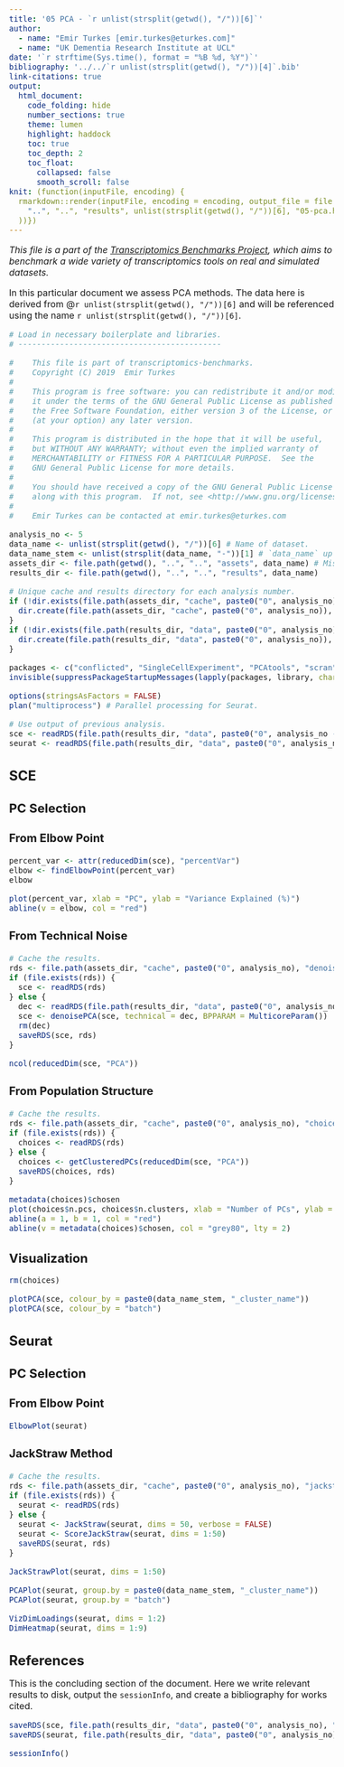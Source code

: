 ```yaml
---
title: '05 PCA - `r unlist(strsplit(getwd(), "/"))[6]`'
author:
  - name: "Emir Turkes [emir.turkes@eturkes.com]"
  - name: "UK Dementia Research Institute at UCL"
date: '`r strftime(Sys.time(), format = "%B %d, %Y")`'
bibliography: '../../`r unlist(strsplit(getwd(), "/"))[4]`.bib'
link-citations: true
output:
  html_document:
    code_folding: hide
    number_sections: true
    theme: lumen
    highlight: haddock
    toc: true
    toc_depth: 2
    toc_float:
      collapsed: false
      smooth_scroll: false
knit: (function(inputFile, encoding) {
  rmarkdown::render(inputFile, encoding = encoding, output_file = file.path(
    "..", "..", "results", unlist(strsplit(getwd(), "/"))[6], "05-pca.html"
  ))})
---
```


<style type="text/css">
body {font-size: 16px;}
h1.title {font-size: 35px;}
h1 {font-size: 24px;}
h2 {font-size: 22px;}
h3 {font-size: 20px;}
.toc-content {padding-left: 0px; padding-right: 0px;}
div.tocify {width: 100%;}
.tocify-subheader .tocify-item {font-size: 0.95em; padding-left: 25px; text-indent: 0;}
div.main-container {max-width: none; width: 100%;}
</style>

*This file is a part of the [Transcriptomics Benchmarks Project](https://github.com/eturkes/transcriptomics-benchmarks), which aims to benchmark a wide variety of transcriptomics tools on real and simulated datasets.*

In this particular document we assess PCA methods.
The data here is derived from @`r unlist(strsplit(getwd(), "/"))[6]` and will be referenced using the name ``r unlist(strsplit(getwd(), "/"))[6]``.

```r
# Load in necessary boilerplate and libraries.
# --------------------------------------------

#    This file is part of transcriptomics-benchmarks.
#    Copyright (C) 2019  Emir Turkes
#
#    This program is free software: you can redistribute it and/or modify
#    it under the terms of the GNU General Public License as published by
#    the Free Software Foundation, either version 3 of the License, or
#    (at your option) any later version.
#
#    This program is distributed in the hope that it will be useful,
#    but WITHOUT ANY WARRANTY; without even the implied warranty of
#    MERCHANTABILITY or FITNESS FOR A PARTICULAR PURPOSE.  See the
#    GNU General Public License for more details.
#
#    You should have received a copy of the GNU General Public License
#    along with this program.  If not, see <http://www.gnu.org/licenses/>.
#
#    Emir Turkes can be contacted at emir.turkes@eturkes.com

analysis_no <- 5
data_name <- unlist(strsplit(getwd(), "/"))[6] # Name of dataset.
data_name_stem <- unlist(strsplit(data_name, "-"))[1] # `data_name` up to the first hyphen.
assets_dir <- file.path(getwd(), "..", "..", "assets", data_name) # Misc binaries and temp files.
results_dir <- file.path(getwd(), "..", "..", "results", data_name)

# Unique cache and results directory for each analysis number.
if (!dir.exists(file.path(assets_dir, "cache", paste0("0", analysis_no)))) {
  dir.create(file.path(assets_dir, "cache", paste0("0", analysis_no)), recursive = TRUE)
}
if (!dir.exists(file.path(results_dir, "data", paste0("0", analysis_no)))) {
  dir.create(file.path(results_dir, "data", paste0("0", analysis_no)), recursive = TRUE)
}

packages <- c("conflicted", "SingleCellExperiment", "PCAtools", "scran", "Seurat", "future")
invisible(suppressPackageStartupMessages(lapply(packages, library, character.only = TRUE)))

options(stringsAsFactors = FALSE)
plan("multiprocess") # Parallel processing for Seurat.

# Use output of previous analysis.
sce <- readRDS(file.path(results_dir, "data", paste0("0", analysis_no - 1), "sce.rds"))
seurat <- readRDS(file.path(results_dir, "data", paste0("0", analysis_no - 1), "seurat.rds"))
```

# SCE

## PC Selection

### From Elbow Point

```r
percent_var <- attr(reducedDim(sce), "percentVar")
elbow <- findElbowPoint(percent_var)
elbow

plot(percent_var, xlab = "PC", ylab = "Variance Explained (%)")
abline(v = elbow, col = "red")
```

### From Technical Noise

```r
# Cache the results.
rds <- file.path(assets_dir, "cache", paste0("0", analysis_no), "denoise_pca.rds")
if (file.exists(rds)) {
  sce <- readRDS(rds)
} else {
  dec <- readRDS(file.path(results_dir, "data", paste0("0", analysis_no - 1), "dec.rds"))
  sce <- denoisePCA(sce, technical = dec, BPPARAM = MulticoreParam())
  rm(dec)
  saveRDS(sce, rds)
}

ncol(reducedDim(sce, "PCA"))
```

### From Population Structure

```r
# Cache the results.
rds <- file.path(assets_dir, "cache", paste0("0", analysis_no), "choices.rds")
if (file.exists(rds)) {
  choices <- readRDS(rds)
} else {
  choices <- getClusteredPCs(reducedDim(sce, "PCA"))
  saveRDS(choices, rds)
}

metadata(choices)$chosen
plot(choices$n.pcs, choices$n.clusters, xlab = "Number of PCs", ylab = "Number of clusters")
abline(a = 1, b = 1, col = "red")
abline(v = metadata(choices)$chosen, col = "grey80", lty = 2)
```

## Visualization

```r
rm(choices)

plotPCA(sce, colour_by = paste0(data_name_stem, "_cluster_name"))
plotPCA(sce, colour_by = "batch")
```

# Seurat

## PC Selection

### From Elbow Point

```r
ElbowPlot(seurat)
```

### JackStraw Method

```r
# Cache the results.
rds <- file.path(assets_dir, "cache", paste0("0", analysis_no), "jackstraw.rds")
if (file.exists(rds)) {
  seurat <- readRDS(rds)
} else {
  seurat <- JackStraw(seurat, dims = 50, verbose = FALSE)
  seurat <- ScoreJackStraw(seurat, dims = 1:50)
  saveRDS(seurat, rds)
}

JackStrawPlot(seurat, dims = 1:50)
```

```r
PCAPlot(seurat, group.by = paste0(data_name_stem, "_cluster_name"))
PCAPlot(seurat, group.by = "batch")

VizDimLoadings(seurat, dims = 1:2)
DimHeatmap(seurat, dims = 1:9)
```

# References

This is the concluding section of the document. Here we write relevant results to disk, output the `sessionInfo`, and create a bibliography for works cited.

```r
saveRDS(sce, file.path(results_dir, "data", paste0("0", analysis_no), "sce.rds"))
saveRDS(seurat, file.path(results_dir, "data", paste0("0", analysis_no), "seurat.rds"))

sessionInfo()
```
